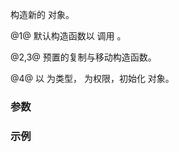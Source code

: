 {{cpp/filesystem/file_status/title|file_status}}
{{cpp/filesystem/file_status/navbar}}
{{dcl begin}}
{{dcl|since=c++17|num=1|1=
file_status() noexcept : file_status(std::filesystem::file_type::none) {}
}}
{{dcl|since=c++17|num=2|1=
file_status( const file_status&amp; ) noexcept = default;
}}
{{dcl|since=c++17|num=3|1=
file_status( file_status&amp;&amp; ) noexcept = default;
}}
{{dcl|since=c++17|num=4|1=
explicit file_status(
    std::filesystem::file_type type,
    std::filesystem::perms permissions = std::filesystem::perms::unknown ) noexcept;
}}
{{dcl end}}

构造新的 {{tt|file_status}} 对象。

@1@ 默认构造函数以 {{lc|std::filesystem::file_type::none}} 调用 {{v|4}}。

@2,3@ 预置的复制与移动构造函数。

@4@ 以 {{tt|type}} 为类型，{{tt|permissions}} 为权限，初始化 {{tt|file_status}} 对象。

===参数===
{{par begin}}
{{par | type |文件状态的类型}}
{{par | permissions |文件状态的权限}}
{{par end}}

===示例===
{{example}}

{{langlinks|en|es|ja}}